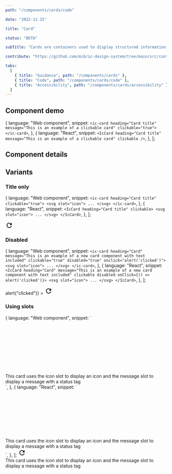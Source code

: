 ```yaml
---
path: "/components/cards/code"

date: "2022-11-15"

title: "Card"

status: "BETA"

subTitle: "Cards are containers used to display structured information or interactive content."

contribute: "https://github.com/mi6/ic-design-system/tree/main/src/content/structured/components/cards"

tabs:
  [
    { title: "Guidance", path: "/components/cards" },
    { title: "Code", path: "/components/cards/code" },
    { title: "Accessibility", path: "/components/cards/accessibility" },
  ]
---
```



## Component demo

  {
    language: "Web component",
    snippet: `<ic-card heading="Card title" message="This is an example of a clickable card" clickable="true"></ic-card>`,
  },
  {
    language: "React",
    snippet: `<IcCard heading="Card title" message="This is an example of a clickable card" clickable />`,
  },
];

<ComponentPreview snippets={snippets}>
  <IcCard
    heading="Card title"
    message="This is an example of a clickable card"
    clickable
  />
</ComponentPreview>

## Component details

<ComponentDetails component="ic-card" />

## Variants

### Title only

  {
    language: "Web component",
    snippet: `<ic-card heading="Card title" clickable="true">
  <svg slot="icon">
    ...
  </svg>
</ic-card>`,
  },
  {
    language: "React",
    snippet: `<IcCard heading="Card title" clickable>
  <svg slot="icon">
    ...
  </svg>
</IcCard>`,
  },
];

<ComponentPreview snippets={titleOnly}>
  <IcCard heading="Card title" clickable>
    <svg
      slot="icon"
      xmlns="http://www.w3.org/2000/svg"
      height="24px"
      viewBox="0 0 24 24"
      width="24px"
      fill="#000000"
    >
      <path d="M0 0h24v24H0V0z" fill="none" />
      <path d="M17.65 6.35C16.2 4.9 14.21 4 12 4c-4.42 0-7.99 3.58-7.99 8s3.57 8 7.99 8c3.73 0 6.84-2.55 7.73-6h-2.08c-.82 2.33-3.04 4-5.65 4-3.31 0-6-2.69-6-6s2.69-6 6-6c1.66 0 3.14.69 4.22 1.78L13 11h7V4l-2.35 2.35z" />
    </svg>
  </IcCard>
</ComponentPreview>

### Disabled

  {
    language: "Web component",
    snippet: `<ic-card heading="Card" message="This is an example of a new card component with text included" clickable="true" disabled="true" onclick="alert('clicked')">
  <svg slot="icon">
    ...
  </svg>
</ic-card>`,
  },
  {
    language: "React",
    snippet: `<IcCard heading="Card" message="This is an example of a new card component with text included" clickable disabled onClick={() => alert('clicked')}>
  <svg slot="icon">
    ...
  </svg>
</IcCard>`,
  },
];

<ComponentPreview snippets={disabled}>
  <IcCard
    heading="Card"
    message="This is an example of a new card component with text included"
    clickable
    disabled
    onClick={() => alert("clicked")}
  >
    <svg
      slot="icon"
      xmlns="http://www.w3.org/2000/svg"
      height="24px"
      viewBox="0 0 24 24"
      width="24px"
      fill="#000000"
    >
      <path d="M0 0h24v24H0V0z" fill="none" />
      <path d="M17.65 6.35C16.2 4.9 14.21 4 12 4c-4.42 0-7.99 3.58-7.99 8s3.57 8 7.99 8c3.73 0 6.84-2.55 7.73-6h-2.08c-.82 2.33-3.04 4-5.65 4-3.31 0-6-2.69-6-6s2.69-6 6-6c1.66 0 3.14.69 4.22 1.78L13 11h7V4l-2.35 2.35z" />
    </svg>
  </IcCard>
</ComponentPreview>

### Using slots

  {
    language: "Web component",
    snippet: `<ic-card heading="Card title">
  <svg slot="icon">
    ...
  </svg>
  <div slot="message" style="display:flex; align-items:center;">
    <ic-typography variant="body" style="margin-right:8px;">
      This card uses the icon slot to display an icon and the message slot to display a message with a status tag
    </ic-typography>
    <ic-status-tag status="success" label="Active"></ic-status-tag>
  </div>
</ic-card>`,
  },
  {
    language: "React",
    snippet: `<IcCard heading="Card title">
  <svg slot="icon">
    ...
  </svg>
  <div slot="message" style={{
    display: "flex",
    alignItems: "center"
  }}>
    <IcTypography variant="body" style={{marginRight: "8px"}}>
      This card uses the icon slot to display an icon and the message slot to display a message with a status tag
    </IcTypography>
    <IcStatusTag status="success" label="Active" />
  </div>
</IcCard>`,
  },
];

<ComponentPreview snippets={usingSlots}>
  <IcCard heading="Card title">
    <svg
      slot="icon"
      xmlns="http://www.w3.org/2000/svg"
      height="24px"
      viewBox="0 0 24 24"
      width="24px"
      fill="#000000"
    >
      <path d="M0 0h24v24H0V0z" fill="none" />
      <path d="M17.65 6.35C16.2 4.9 14.21 4 12 4c-4.42 0-7.99 3.58-7.99 8s3.57 8 7.99 8c3.73 0 6.84-2.55 7.73-6h-2.08c-.82 2.33-3.04 4-5.65 4-3.31 0-6-2.69-6-6s2.69-6 6-6c1.66 0 3.14.69 4.22 1.78L13 11h7V4l-2.35 2.35z" />
    </svg>
    <div
      slot="message"
      style={{
        display: "flex",
        alignItems: "center",
      }}
    >
      <IcTypography variant="body" style={{ marginRight: "8px" }}>
        This card uses the icon slot to display an icon and the message slot to
        display a message with a status tag
      </IcTypography>
      <IcStatusTag label="Active" status="success" />
    </div>
  </IcCard>
</ComponentPreview>
